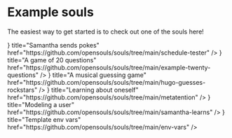 # Example souls

The easiest way to get started is to check out one of the souls here!



<Cards>
  <Card
    icon={<FaHandPointer />}
    title="Samantha sends pokes"
    href="https://github.com/opensouls/souls/tree/main/schedule-tester"
  />
  <Card
    icon={<FaLightbulb />}
    title="A game of 20 questions"
    href="https://github.com/opensouls/souls/tree/main/example-twenty-questions"
  />
  <Card
    icon={<FaMusic />}
    title="A musical guessing game"
    href="https://github.com/opensouls/souls/tree/main/hugo-guesses-rockstars"
  />
  <Card
    icon={<FaBook />}
    title="Learning about oneself"
    href="https://github.com/opensouls/souls/tree/main/metatention"
  />
  <Card
    icon={<FaUser />}
    title="Modeling a user"
    href="https://github.com/opensouls/souls/tree/main/samantha-learns"
  />
  <Card
    icon={<FaCog />}
    title="Template env vars"
    href="https://github.com/opensouls/souls/tree/main/env-vars"
  />
</Cards>
